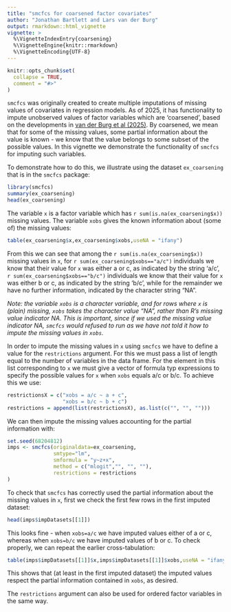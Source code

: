 ```yaml
---
title: "smcfcs for coarsened factor covariates"
author: "Jonathan Bartlett and Lars van der Burg"
output: rmarkdown::html_vignette
vignette: >
  %\VignetteIndexEntry{coarsening}
  %\VignetteEngine{knitr::rmarkdown}
  %\VignetteEncoding{UTF-8}
---
```


```r
knitr::opts_chunk$set(
  collapse = TRUE,
  comment = "#>"
)
```

`smcfcs` was originally created to create multiple imputations of missing values of covariates in regression models. As of 2025, it has functionality to impute unobserved values of factor variables which are 'coarsened', based on the developments in [van der Burg et al (2025)](https://doi.org/10.1002/sim.70032). By coarsened, we mean that for some of the missing values, some partial information about the value is known - we know that the value belongs to some subset of the possible values. In this vignette we demonstrate the functionality of `smcfcs` for imputing such variables.

To demonstrate how to do this, we illustrate using the dataset `ex_coarsening` that is in the `smcfcs` package:

```r
library(smcfcs)
summary(ex_coarsening)
head(ex_coarsening)
```

The variable `x` is a factor variable which has `r sum(is.na(ex_coarsening$x))` missing values. The variable `xobs` gives the known information about (some of) the missing values:

```r
table(ex_coarsening$x,ex_coarsening$xobs,useNA = "ifany")
```
From this we can see that among the `r sum(is.na(ex_coarsening$x))` missing values in `x`, for `r sum(ex_coarsening$xobs=="a/c")` individuals we know that their value for `x` was either a or c, as indicated by the string 'a/c', `r sum(ex_coarsening$xobs=="b/c")` individuals we know that their value for `x` was either b or c, as indicated by the string 'b/c', while for the remainder we have no further information, indicated by the character string "NA".

*Note: the variable `xobs` is a character variable, and for rows where `x` is (plain) missing, `xobs` takes the character value "NA", rather than R's missing value indicator NA. This is important, since if we used the missing value indicator NA, `smcfcs` would refused to run as we have not told it how to impute the missing values in `xobs`.*

In order to impute the missing values in `x` using `smcfcs` we have to define a value for the `restrictions` argument. For this we must pass a list of length equal to the number of variables in the data frame. For the element in this list corresponding to `x` we must give a vector of formula typ expressions to specify the possible values for `x` when `xobs` equals a/c or b/c. To achieve this we use:
```r
restrictionsX = c("xobs = a/c ~ a + c",
                  "xobs = b/c ~ b + c")
restrictions = append(list(restrictionsX), as.list(c("", "", "")))
```

We can then impute the missing values accounting for the partial information with:
```r
set.seed(68204812)
imps <- smcfcs(originaldata=ex_coarsening,
               smtype="lm",
               smformula = "y~z+x",
               method = c("mlogit","", "", ""),
               restrictions = restrictions
)
```

To check that `smcfcs` has correctly used the partial information about the missing values in `x`, first we check the first few rows in the first imputed dataset:
```r
head(imps$impDatasets[[1]])
```
This looks fine - when `xobs=a/c` we have imputed values either of a or c, whereas when `xobs=b/c` we have imputed values of b or c. To check properly, we can repeat the earlier cross-tabulation:
```r
table(imps$impDatasets[[1]]$x,imps$impDatasets[[1]]$xobs,useNA = "ifany")
```
This shows that (at least in the first imputed dataset) the imputed values respect the partial information contained in `xobs`, as desired.

The `restrictions` argument can also be used for ordered factor variables in the same way.
